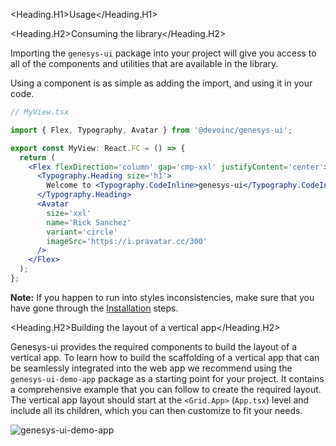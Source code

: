 
<Meta title='Getting started/Usage' />

<Heading.H1>Usage</Heading.H1>

<Heading.H2>Consuming the library</Heading.H2>

Importing the `genesys-ui` package into your project will give you access to all of the components and utilities that are available in the library.

Using a component is as simple as adding the import, and using it in your code.

```jsx
// MyView.tsx

import { Flex, Typography, Avatar } from '@devoinc/genesys-ui';

export const MyView: React.FC = () => {
  return (
    <Flex flexDirection='column' gap='cmp-xxl' justifyContent='center'>
      <Typography.Heading size='h1'>
        Welcome to <Typography.CodeInline>genesys-ui</Typography.CodeInline>
      </Typography.Heading>
      <Avatar
        size='xxl'
        name='Rick Sanchez'
        variant='circle'
        imageSrc='https://i.pravatar.cc/300'
      />
    </Flex>
  );
};
```

**Note:** If you happen to run into styles inconsistencies, make sure that you have gone through the [Installation](/docs/getting-started-installation--docs) steps.

<Heading.H2>Building the layout of a vertical app</Heading.H2>

Genesys-ui provides the required components to build the layout of a vertical app. To learn how to build the scaffolding of a vertical app that can be seamlessly integrated into the web app we recommend using the `genesys-ui-demo-app` package as a starting point for your project.
It contains a comprehensive example that you can follow to create the required layout. The vertical app layout should start at the `<Grid.App>` (`App.tsx`) level and include all its children, which you can then customize to fit your needs.

<img src='./images/demo-vapp.png' alt='genesys-ui-demo-app' />
